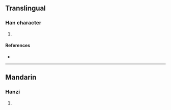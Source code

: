 {{character info/new}}
==Translingual==

===Han character===
{{Han char|rn=93|rad=牛|as=04|sn=8|four=25500|canj=HQHQ|ids=⿰牜牛,⿰牛牛}}

# {{defn|Han|sort=牛04}}

====References====
* {{Han ref|kx=0699.100|dkj=19960|dj=1112.010|hdz=31803.150|uh=726A|ud=29290|bh=CD5B|bd=52571}}

----

==Mandarin==

===Hanzi===
{{cmn-hanzi|pin=[[yàn]] ([[yan4]])|wg=yen<sup>4</sup>}}

# {{defn|lang=cmn|sort=牛04}}